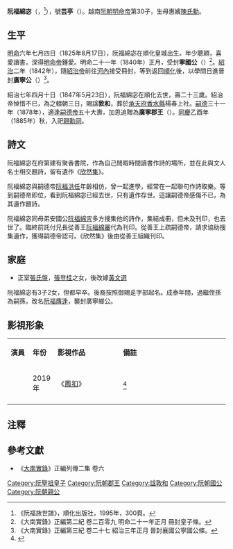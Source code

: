 '''阮福綿宓'''（{{vie|v='''Nguyễn Phúc Miên Mật'''|hn=阮福綿宓}}，{{bd|1825年|8月17日|1847年|5月23日|catIdx=R阮}}<ref>《阮福族世譜》，順化出版社，1995年，300頁。</ref>），號'''芸亭'''（{{vie|v='''Vân Đình'''|hn=芸亭}}）。越南[[阮朝|阮朝]][[明命帝|明命帝]]第30子，生母惠嬪[[陳氏勳|陳氏勳]]。

==生平==
[[明命|明命]]六年七月四日（1825年8月17日），阮福綿宓在順化皇城出生。年少聰穎，喜愛讀書，深得[[明命帝|明命帝]]鍾愛。明命二十一年（1840年）正月，受封'''寧國公'''（{{vie|v=Ninh Quốc Công|hn=寧國公}}）<ref>《大南實錄》正編第二紀 卷二百零九 明命二十一年正月 冊封皇子條。</ref>。[[紹治|紹治]]二年（1842年），隨[[紹治帝|紹治帝]]前往[[河內|河內]]接受冊封，等到返回[[順化|順化]]後，以學問日進晉封'''廣寧公'''（{{vie|v=Quảng Ninh Công|hn=廣寧公}}）<ref>《大南實錄》正編第三紀 卷二十七 紹治三年正月 晉封襄國公寧國公條。</ref>。

紹治七年四月十日（1847年5月23日），阮福綿宓在順化去世，壽二十三歲。紹治帝悼惜不已，為之輟朝三日，賜諡'''敦和'''，葬於[[承天府_(越南)|承天府]][[香水縣|香水縣]]楊春上社。[[嗣德|嗣德]]三十一年（1878年），適逢[[嗣德帝|嗣德帝]]五十大壽，加恩追贈為'''廣寧郡王'''（{{vie|v=Quảng Ninh Quận Vương|hn=廣寧郡王}}）。[[同慶_(阮朝)|同慶]]乙酉年（1885年）秋，入祀[[親勳祠|親勳祠]]。

==詩文==
阮福綿宓在府第建有聚香書院，作為自己閒暇時間讀書作詩的場所，並在此與文人名士相交題詩，留有遺作《[[欣然集|欣然集]]》。

阮福綿宓與嗣德帝[[阮福洪任|阮福洪任]]年齡相仿，曾一起進學，經常在一起聯句作詩取樂。等到嗣德帝即位，看到阮福綿宓已經去世，只有遺作存世。這讓嗣德帝感傷不已，為其遺作題詩。

阮福綿宓同母弟安國公[[阮福綿㝘|阮福綿㝘]]多方搜集他的詩作，集結成冊，但未及刊印，也去世了。臨終前託付兄長從善王[[阮福綿審|阮福綿審]]代為刊印。從善王上疏嗣德帝，請求協助搜集遺作，獲得嗣德帝認可。《欣然集》後由從善王組織刊印。

==家庭==
*正室[[張氏盤|張氏盤]]，[[張登桂|張登桂]]之女，後改嫁[[黃文選|黃文選]]

阮福綿宓有3子2女，但都早卒。後裔按照御賜辵字部起名。成泰年間，過繼侄孫為嗣孫，改名[[阮福膺逢|阮福膺逢]]，襲封廣寧鄉公。
== 影視形象 ==
{|class="wikitable" width="80%"
|- style="background:cornflowerblue; color:white" align=center
|style="width:10%"|'''演員'''||style="width:10%"|'''年份'''||style="width:30%"|'''影視作品'''||'''備註'''
|-
|align="center"| ||2019年||《[[鳳扣|鳳扣]]》||<ref>{{cite web |title=国产宫斗剧的头号“粉丝”，开始自己拍了 |url=https://k.sina.com.cn/article_6069410213_169c3d9a501900t6pc.html |website=新浪 |accessdate=2019-06-05 |archive-date=2020-06-23 |archive-url=https://web.archive.org/web/20200623225057/https://k.sina.com.cn/article_6069410213_169c3d9a501900t6pc.html |dead-url=no }}</ref>
|-
|}

==注釋==
{{reflist}}

==參考文獻==
*《[[大南實錄|大南實錄]]》正編列傳二集 卷六
{{阮聖祖子女}}
[[Category:阮聖祖皇子|Category:阮聖祖皇子]]
[[Category:阮朝郡王|Category:阮朝郡王]]
[[Category:諡敦和|Category:諡敦和]]
[[Category:阮朝國公|Category:阮朝國公]]
[[Category:阮朝親公|Category:阮朝親公]]